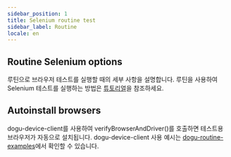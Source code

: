 ```yaml
---
sidebar_position: 1
title: Selenium routine test
sidebar_label: Routine
locale: en
---
```


## Routine Selenium options

루틴으로 브라우저 테스트를 실행할 때의 세부 사항을 설명합니다. 루틴을 사용하여 Selenium 테스트를 실행하는 방법은 [튜토리얼](/get-started/tutorials/test-automation/selenium)을 참조하세요.

## Autoinstall browsers

dogu-device-client를 사용하여 verifyBrowserAndDriver()를 호출하면 테스트용 브라우저가 자동으로 설치됩니다. dogu-device-client 사용 예시는 [dogu-routine-examples](https://github.com/dogu-team/dogu-routine-examples)에서 확인할 수 있습니다.
